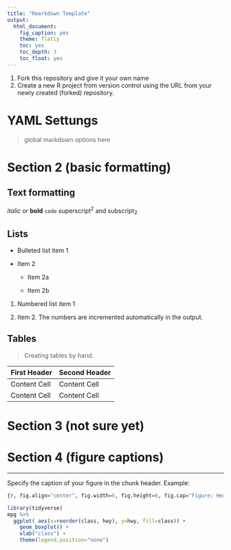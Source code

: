 ```yaml
---
title: "Rmarkdown Template"
output:
  html_document:
    fig_caption: yes
    theme: flatly
    toc: yes
    toc_depth: 3
    toc_float: yes
---
```


1.  Fork this repository and give it your own name
2.  Create a new R project from version control using the URL from your newly created (forked) repository.

# YAML Settungs {#section-1}

> global markdown options here



# Section 2 (basic formatting) {#section-2 .tabset}

## Text formatting

*italic* or **bold** `code` superscript^2^ and subscript~2~

## Lists

-   Bulleted list item 1

-   Item 2

    -   Item 2a

    -   Item 2b

1.  Numbered list item 1

2.  Item 2. The numbers are incremented automatically in the output.

## Tables

> Creating tables by hand.

| First Header | Second Header |
|--------------|---------------|
| Content Cell | Content Cell  |
| Content Cell | Content Cell  |

# Section 3 (not sure yet) {#section-3}

# Section 4 (figure captions) {#section-4}

------------------------------------------------------------------------

Specify the caption of your figure in the chunk header. Example:

```r
{r, fig.align="center", fig.width=6, fig.height=6, fig.cap="Figure: Here is a really important caption."}
```

```r
library(tidyverse)
mpg %>%
  ggplot( aes(x=reorder(class, hwy), y=hwy, fill=class)) + 
    geom_boxplot() +
    xlab("class") +
    theme(legend.position="none")
```
